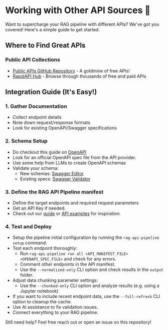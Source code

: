 # Working with Other API Sources 🔌

Want to supercharge your RAG pipeline with different APIs? We've got you covered! Here's a simple guide to get started.

## Where to Find Great APIs

### Public API Collections
* [Public APIs GitHub Repository](https://github.com/public-apis/public-apis) - A goldmine of free APIs!
* [RapidAPI Hub](https://rapidapi.com/hub) - Browse through thousands of free and paid APIs

## Integration Guide (It's Easy!)

### 1. Gather Documentation
* Collect endpoint details
* Note down request/response formats
* Look for existing OpenAPI/Swagger specifications

### 2. Schema Setup
* Do checkout this guide on [OpenAPI](https://docs.bump.sh/guides/openapi/specification/v3.1/introduction/what-is-openapi/)
* Look for an official OpenAPI spec file from the API provider.
* Use some help from LLMs to create OpenAPI schemas
* Validate your schema:
  * New schemas: [Swagger Editor](https://editor.swagger.io/)
  * Existing specs: [Swagger Validator](https://validator.swagger.io/)

### 3. Define the RAG API Pipeline manifest
* Define the target endpoints and required request parameters
* Get an API Key if needed.
* Check out our [guide](/manifest-definition) or [API examples](/apis) for inspiration.

### 4. Test and Deploy
* Setup the pipeline initial configuration by running the `rag-api-pipeline setup` command.
* Test each endpoint thoroughly:
  * Run `rag-api-pipeline run all <API_MANIFEST_FILE> <OPENAPI_SPEC_FILE>` and check for any errors.
  * Comment other endpoints in the API manifest.
  * Use the `--normalized-only` CLI option and check results in the `output` folder.
* Adjust data chunking parameter settings:
  * Use the `--chunked-only` CLI option and analyze results (e.g. using a Jupyter notebook)
* If you want to include recent endpoint data, use the `--full-refresh` CLI option to cleanup the cache.
* Use AI assistance to fix validation issues.
* Connect everything to your RAG pipeline.

Still need help? Feel free reach out or open an issue on this repository!
